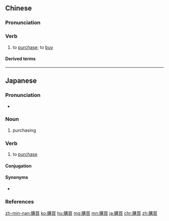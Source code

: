 {{also|购买}}
==Chinese==
{{zh-forms|s=购买}}

===Pronunciation===
{{zh-pron
|m=gòumǎi
|c=kau3 maai5
|mn=kò͘-bé/kò͘-bóe
|cat=v
}}

===Verb===
{{zh-verb}}

# to [[purchase]]; to [[buy]]

====Derived terms====
{{zh-der|購買力|購買人|購買者}}

----

==Japanese==
{{ja-kanjitab|こう|ばい|yomi=on}}

===Pronunciation===
* {{ja-pron|こうばい|y=o|acc=0|acc_ref=NHK}}

===Noun===
{{ja-noun|こうばい}}

# purchasing

===Verb===
{{ja-verb-suru|こうばい}}

# to [[purchase]]

====Conjugation====
{{ja-suru|こうばい}}

====Synonyms====
* {{ja-r|買う|かう}}

===References===
<references/>

[[zh-min-nan:購買]]
[[ko:購買]]
[[hu:購買]]
[[mg:購買]]
[[mn:購買]]
[[ja:購買]]
[[chr:購買]]
[[zh:購買]]